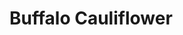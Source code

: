 <!-- Type:Side -->
<!-- Cook:CDiaz -->

# Buffalo Cauliflower

\begin{recipe}[buffaloCauliflower]{Buffalo Cauliflower}{4 servings}{55 minutes}
\freeform Preheat oven to 450 degrees F.  Line baking sheet with parchment paper or foil.
\ingredient[2]{}{heads of cauliflower}

Remove stem and leaves, cut into bite-sized pieces

\ingredient[\fr34]{cup}{baking flour}
\ingredient[1]{cup}{water}
\ingredient[\fr12]{tsp}{garlic powder}
\ingredient[\fr12]{tsp}{salt}
\ingredient[\fr14]{tsp}{ground black pepper}

Whisk until batter is smooth, toss with cauliflower, bake for 20 to 25 minutes (until lightly browned)

\ingredient[2]{tbsp}{butter}
\ingredient[\fr12]{cup}{Frank's RedHot pepper sauce}
\ingredient[1]{tsp}{honey}

Melt butter in saucepan over medium heat, remove from heat and add pepper sauce and honey. Toss with lightly browned cauliflower. Return cauliflower to oven and bake an additional 10 minutes.

\freeform Allow cauliflower to cool before serving, about 10 minutes.

\end{recipe}
